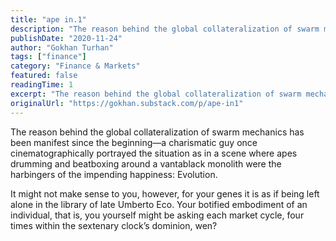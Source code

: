 ```yaml
---
title: "ape in.1"
description: "The reason behind the global collateralization of swarm mechanics has been manifest since the beginning—a charismatic guy once cinematographically portrayed the situation as in a scene where apes drumming and beatboxing around a vantablack monolith were the harbingers of the impending happiness: Evo."
publishDate: "2020-11-24"
author: "Gokhan Turhan"
tags: ["finance"]
category: "Finance & Markets"
featured: false
readingTime: 1
excerpt: "The reason behind the global collateralization of swarm mechanics has been manifest since the beginning—a charismatic guy once cinematographically portrayed the situation as in a scene where apes..."
originalUrl: "https://gokhan.substack.com/p/ape-in1"
---
```


The reason behind the global collateralization of swarm mechanics has been manifest since the beginning—a charismatic guy once cinematographically portrayed the situation as in a scene where apes drumming and beatboxing around a vantablack monolith were the harbingers of the impending happiness: Evolution.

It might not make sense to you, however, for your genes it is as if being left alone in the library of late Umberto Eco. Your botified embodiment of an individual, that is, you yourself might be asking each market cycle, four times within the sextenary clock’s dominion, wen?